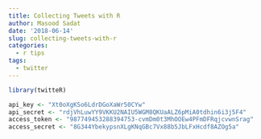 ```yaml
---
title: Collecting Tweets with R
author: Masood Sadat
date: '2018-06-14'
slug: collecting-tweets-with-r
categories:
  - r tips
tags:
  - twitter
---
```


```r
library(twitteR)

api_key <- "Xt0oXgKSo6LdrDGoXaWr50CYw"
api_secret <- "rdjVhLuwYY9VKKU2NAIU5WGM8QKUaALZ6pMiA0tdhin6i3j5F4"
access_token <- "987749453288394753-cvmDm0t3MhOOEw4PFmDFRqjcvwnSrag"
access_secret <- "8G344YbekypsnXLgKNqGBc7Vx88b5JbLFxHcdf8AZOg5a"
```
